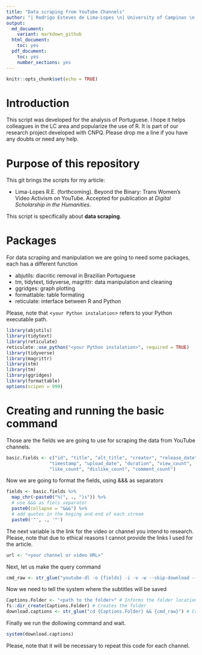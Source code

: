```yaml
---
title: "Data scraping from YouTube Channels"
author: "| Rodrigo Esteves de Lima-Lopes \n| University of Campinas \n| rll307@unicamp.br\n"
output: 
  md_document:
    variant: markdown_github
  html_document:
    toc: yes
  pdf_document:
    toc: yes
    number_sections: yes
---
```

  ```r
knitr::opts_chunk$set(echo = TRUE)
```

# Introduction

This script was developed for the analysis of Portuguese. I hope it helps colleagues in the LC area and popularize the use of R. It is part of our research project developed with CNPQ. Please drop me a line if you have any doubts or need any help.

# Purpose of this repository

This git brings the scripts for my article:

- Lima-Lopes R.E. (forthcoming). Beyond the Binary: Trans Women’s Video Activism on YouTube. Accepted for publication at *Digital Scholarship in the Humanities*. 

This script is specifically about **data scraping**.

# Packages

For data scraping and manipulation we are going to need some packages, each has a different function

- abjutils:  diacritic removal in Brazilian Portuguese
- tm, tidytext, tidyverse, magrittr: data manipulation and cleaning
- ggridges: graph plotting
- formattable: table formating
- reticulate: interface between R and Python

Please, note that <`your Python instalation`> refers to your Python executable path. 

```r
library(abjutils)
library(tidytext)
library(reticulate)
reticulate::use_python("<your Python instalation>", required = TRUE)
library(tidyverse)
library(magrittr)
library(stm)
library(tm)
library(ggridges)
library(formattable)
options(scipen = 999)

```

# Creating and running the basic command

Those are the fields we are going to use for scraping the data from YouTube channels.

```r
basic.fields <- c("id", "title", "alt_title", "creator", "release_date",
                "timestamp", "upload_date", "duration", "view_count",
                "like_count", "dislike_count", "comment_count")
```

Now we are going to format the fields, using &&& as separators

```r
fields <- basic.fields %>% 
  map_chr(~paste0("%(", ., ")s")) %>% 
  # use &&& as fiels separator
  paste0(collapse = "&&&") %>% 
  # add quotes in the beging and end of each stream
  paste0('"', ., '"')
```

The next variable is the link for the video or channel you intend to research. Please, note that due to ethical reasons I cannot provide the links I used for the article. 

```r
url <- "<your channel or video URL>"
```

Next, let us make the query command
```r
cmd_raw <- str_glue("youtube-dl -o {fields} -i -v -w --skip-download --write-auto-sub --sub-lang pt --sub-format vtt {url}")
```

Now we need to tell the system where the subtitles will be saved

```r
Captions.Folder <- "<path to the folder>" # Informs the folder location
fs::dir_create(Captions.Folder) # Creates the folder
download.captions <- str_glue("cd {Captions.Folder} && {cmd_raw}") # Creates the actual command
```

Finally we run the dollowing command and wait. 

```r
system(download.captions)
```

Please, note that it will be necessary to repeat this code for each channel. 













